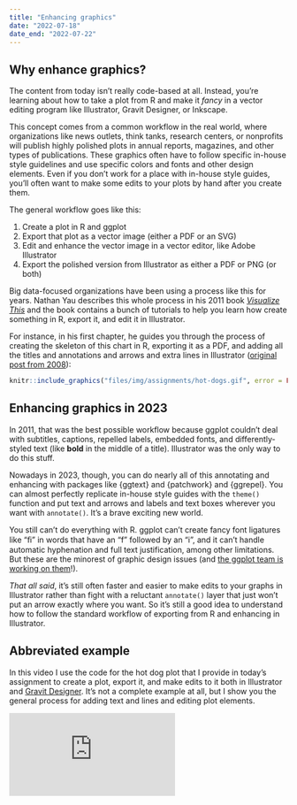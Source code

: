 ```yaml
---
title: "Enhancing graphics"
date: "2022-07-18"
date_end: "2022-07-22"
---
```


## Why enhance graphics?

The content from today isn't really code-based at all. Instead, you're learning about how to take a plot from R and make it *fancy* in a vector editing program like Illustrator, Gravit Designer, or Inkscape.

This concept comes from a common workflow in the real world, where organizations like news outlets, think tanks, research centers, or nonprofits will publish highly polished plots in annual reports, magazines, and other types of publications. These graphics often have to follow specific in-house style guidelines and use specific colors and fonts and other design elements. Even if you don't work for a place with in-house style guides, you'll often want to make some edits to your plots by hand after you create them.

The general workflow goes like this:

1. Create a plot in R and ggplot
2. Export that plot as a vector image (either a PDF or an SVG)
3. Edit and enhance the vector image in a vector editor, like Adobe Illustrator
4. Export the polished version from Illustrator as either a PDF or PNG (or both)

Big data-focused organizations have been using a process like this for years. Nathan Yau describes this whole process in his 2011 book [*Visualize This*](http://book.flowingdata.com/) and the book contains a bunch of tutorials to help you learn how create something in R, export it, and edit it in Illustrator.

For instance, in his first chapter, he guides you through the process of creating the skeleton of this chart in R, exporting it as a PDF, and adding all the titles and annotations and arrows and extra lines in Illustrator ([original post from 2008](https://flowingdata.com/2008/07/03/nathans-annual-hot-dog-eating-contest-kobayashi-vs-chestnut/)):

```r
knitr::include_graphics("files/img/assignments/hot-dogs.gif", error = FALSE)
```

## Enhancing graphics in 2023

In 2011, that was the best possible workflow because ggplot couldn't deal with subtitles, captions, repelled labels, embedded fonts, and differently-styled text (like **bold** in the middle of a title). Illustrator was the only way to do this stuff.

Nowadays in 2023, though, you can do nearly all of this annotating and enhancing with packages like {ggtext} and {patchwork} and {ggrepel}. You can almost perfectly replicate in-house style guides with the `theme()` function and put text and arrows and labels and text boxes wherever you want with `annotate()`. It's a brave exciting new world.

You still can't do everything with R. ggplot can't create fancy font ligatures like "ﬁ" in words that have an "f" followed by an "i", and it can't handle automatic hyphenation and full text justification, among other limitations. But these are the minorest of graphic design issues (and [the ggplot team is working on them](https://www.tidyverse.org/blog/2020/05/updates-to-ragg-and-systemfonts/)!).

*That all said*, it's still often faster and easier to make edits to your graphs in Illustrator rather than fight with a reluctant `annotate()` layer that just won't put an arrow exactly where you want. So it's still a good idea to understand how to follow the standard workflow of exporting from R and enhancing in Illustrator.


## Abbreviated example

In this video I use the code for the hot dog plot that I provide in today's assignment to create a plot, export it, and make edits to it both in Illustrator and [Gravit Designer](https://www.designer.io/en/). It's not a complete example at all, but I show you the general process for adding text and lines and editing plot elements.

<div class="ratio ratio-16x9">
<iframe src="https://www.youtube.com/embed/L-tUSEMWrgE" allow="accelerometer; autoplay; encrypted-media; gyroscope; picture-in-picture" allowfullscreen="" frameborder="0"></iframe>
</div>
